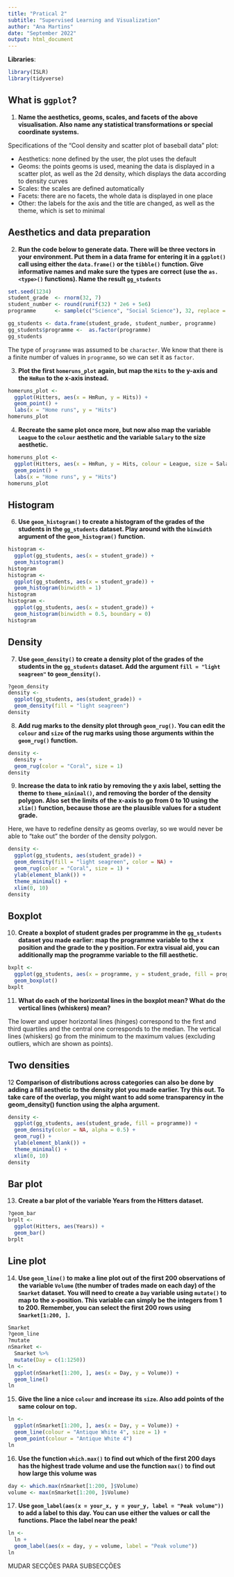 ```yaml
---
title: "Pratical 2"
subtitle: "Supervised Learning and Visualization"
author: "Ana Martins"
date: "September 2022"
output: html_document
---
```


**Libraries**:

```r
library(ISLR)
library(tidyverse)
```

## What is `ggplot`?

1. **Name the aesthetics, geoms, scales, and facets of the above visualisation. Also name any statistical transformations or special coordinate systems.**

Specifications of the "Cool density and scatter plot of baseball data" plot:

- Aesthetics: none defined by the user, the plot uses the default
- Geoms: the points geoms is used, meaning the data is displayed in a scatter plot, as well as the 2d density, which displays the data according to density curves
- Scales: the scales are defined automatically
- Facets: there are no facets, the whole data is displayed in one place
- Other: the labels for the axis and the title are changed, as well as the theme, which is set to minimal

## Aesthetics and data preparation

2. **Run the code below to generate data. There will be three vectors in your environment. Put them in a data frame for entering it in a `ggplot()` call using either the `data.frame()` or the `tibble()` function. Give informative names and make sure the types are correct (use the `as.<type>()` functions). Name the result `gg_students`**

```r
set.seed(1234)
student_grade  <- rnorm(32, 7)
student_number <- round(runif(32) * 2e6 + 5e6)
programme      <- sample(c("Science", "Social Science"), 32, replace = TRUE)
```

```r
gg_students <- data.frame(student_grade, student_number, programme)
gg_students$programme <-  as.factor(programme)
gg_students
```

The type of `programme` was assumed to be `character`. We know that there is a finite number of values in `programme`, so we can set it as `factor`.

3. **Plot the first `homeruns_plot` again, but map the `Hits` to the y-axis and the `HmRun` to the x-axis instead.**

```r
homeruns_plot <- 
  ggplot(Hitters, aes(x = HmRun, y = Hits)) +
  geom_point() +
  labs(x = "Home runs", y = "Hits")
homeruns_plot
```

4. **Recreate the same plot once more, but now also map the variable `League` to the `colour` aesthetic and the variable `Salary` to the size aesthetic.**

```r
homeruns_plot <- 
  ggplot(Hitters, aes(x = HmRun, y = Hits, colour = League, size = Salary)) +
  geom_point() +
  labs(x = "Home runs", y = "Hits")
homeruns_plot
```

## Histogram

6. **Use `geom_histogram()` to create a histogram of the grades of the students in the `gg_students` dataset. Play around with the `binwidth` argument of the `geom_histogram()` function.**

```r
histogram <-
  ggplot(gg_students, aes(x = student_grade)) +
  geom_histogram()
histogram
histogram <-
  ggplot(gg_students, aes(x = student_grade)) +
  geom_histogram(binwidth = 1)
histogram
histogram <-
  ggplot(gg_students, aes(x = student_grade)) +
  geom_histogram(binwidth = 0.5, boundary = 0)
histogram
```

## Density

7. **Use `geom_density()` to create a density plot of the grades of the students in the `gg_students` dataset. Add the argument `fill = "light seagreen"` to `geom_density()`.**

```r
?geom_density
density <-
  ggplot(gg_students, aes(student_grade)) +
  geom_density(fill = "light seagreen")
density
```

8. **Add rug marks to the density plot through `geom_rug()`. You can edit the `colour` and `size` of the rug marks using those arguments within the `geom_rug()` function.**

```r
density <- 
  density +
  geom_rug(color = "Coral", size = 1)
density
```

9. **Increase the data to ink ratio by removing the y axis label, setting the theme to `theme_minimal()`, and removing the border of the density polygon. Also set the limits of the x-axis to go from 0 to 10 using the `xlim()` function, because those are the plausible values for a student grade.**

Here, we have to redefine density as geoms overlay, so we would never be able to "take out" the border of the density polygon.

```r
density <-
  ggplot(gg_students, aes(student_grade)) +
  geom_density(fill = "light seagreen", color = NA) +
  geom_rug(color = "Coral", size = 1) +
  ylab(element_blank()) +
  theme_minimal() +
  xlim(0, 10)
density
```

## Boxplot

10. **Create a boxplot of student grades per programme in the `gg_students` dataset you made earlier: map the programme variable to the x position and the grade to the y position. For extra visual aid, you can additionally map the programme variable to the fill aesthetic.**

```r
bxplt <- 
  ggplot(gg_students, aes(x = programme, y = student_grade, fill = programme)) +
  geom_boxplot()
bxplt
```

11. **What do each of the horizontal lines in the boxplot mean? What do the vertical lines (whiskers) mean?**

The lower and upper horizontal lines (hinges) correspond to the first and third quartiles and the central one corresponds to the median. The vertical lines (whiskers) go from the minimum to the maximum values (excluding outliers, which are shown as points).

## Two densities

12 **Comparison of distributions across categories can also be done by adding a fill aesthetic to the density plot you made earlier. Try this out. To take care of the overlap, you might want to add some transparency in the geom_density() function using the alpha argument.**

```r
density <-
  ggplot(gg_students, aes(student_grade, fill = programme)) +
  geom_density(color = NA, alpha = 0.5) +
  geom_rug() +
  ylab(element_blank()) +
  theme_minimal() +
  xlim(0, 10)
density
```

## Bar plot

13. **Create a bar plot of the variable Years from the Hitters dataset.**

```r
?geom_bar
brplt <- 
  ggplot(Hitters, aes(Years)) +
  geom_bar()
brplt
```

## Line plot

14. **Use `geom_line()` to make a line plot out of the first 200 observations of the variable `Volume` (the number of trades made on each day) of the `Smarket` dataset. You will need to create a `Day` variable using `mutate()` to map to the x-position. This variable can simply be the integers from 1 to 200. Remember, you can select the first 200 rows using `Smarket[1:200, ]`.**

```r
Smarket
?geom_line
?mutate
nSmarket <- 
  Smarket %>% 
  mutate(Day = c(1:1250))
ln <- 
  ggplot(nSmarket[1:200, ], aes(x = Day, y = Volume)) +
  geom_line()
ln
```

15. **Give the line a nice `colour` and increase its `size`. Also add points of the same colour on top.**

```r
ln <- 
  ggplot(nSmarket[1:200, ], aes(x = Day, y = Volume)) +
  geom_line(colour = "Antique White 4", size = 1) + 
  geom_point(colour = "Antique White 4")
ln
```

16. **Use the function `which.max()` to find out which of the first 200 days has the highest trade volume and use the function `max()` to find out how large this volume was**

```r
day <- which.max(nSmarket[1:200, ]$Volume)
volume <- max(nSmarket[1:200, ]$Volume)
```

17. **Use `geom_label(aes(x = your_x, y = your_y, label = "Peak volume"))` to add a label to this day. You can use either the values or call the functions. Place the label near the peak!**

```r
ln <-
  ln +
  geom_label(aes(x = day, y = volume, label = "Peak volume"))
ln
```

MUDAR SECÇÕES PARA SUBSECÇÕES